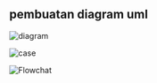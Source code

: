 ## pembuatan diagram uml 

![diagram](/images/diagram.png "diagram")

![case](/images/case.png "case")

![Flowchat](/images/Flowchat.png "Flowchat")
